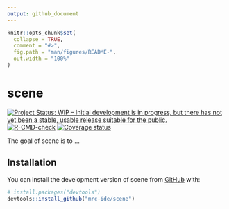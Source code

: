 ```yaml
---
output: github_document
---
```


<!-- README.md is generated from README.Rmd. Please edit that file -->

```r
knitr::opts_chunk$set(
  collapse = TRUE,
  comment = "#>",
  fig.path = "man/figures/README-",
  out.width = "100%"
)
```

# scene

<!-- badges: start -->
[![Project Status: WIP – Initial development is in progress, but there has not yet been a stable, usable release suitable for the public.](https://www.repostatus.org/badges/latest/wip.svg)](https://www.repostatus.org/#wip)
[![R-CMD-check](https://github.com/mrc-ide/scene/workflows/R-CMD-check/badge.svg)](https://github.com/mrc-ide/scene/actions)
[![Coverage status](https://codecov.io/gh/mrc-ide/peeps/branch/main/graph/badge.svg)](https://codecov.io/github/mrc-ide/scene)
<!-- badges: end -->

The goal of scene is to ...

## Installation

You can install the development version of scene from [GitHub](https://github.com/) with:

``` r
# install.packages("devtools")
devtools::install_github("mrc-ide/scene")
```

